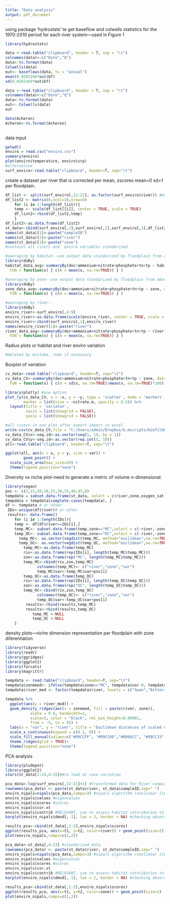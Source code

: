 ```yaml
---
title: "Data analysis"
output: pdf_document
---
```

using package 'hydrostats' te get baseflow and colwells statistics for the 1970-2010 period for each river system---used in Figure 1
```r
library(hydrostats)
```
```r
data <-read.table("clipboard", header = T, sep = "\t")
colnames(data)<-c("Date","Q")
data<-ts.format(data)
Colwells(data)
out<- baseflows(data, ts = "annual")
mean(0.0283168*out$bf)
sd(0.0283168*out$bf)
```

```r
data <-read.table("clipboard", header = T, sep = "\t")
colnames(data)<-c("Date","Q")
data<-ts.format(data)
out<- Colwells(data)
out

data(Acheron)
Acheron<-ts.format(Acheron)
                   
```

data input
```r
getwd()
enviro = read.csv("enviro.csv")
summary(enviro)
plot(enviro$temperature, enviro$srp)
#alternative
surf_enviro<-read.table("clipboard", header=T, sep="\t")
```

create a dataset per river that is corrected per mean, zscores mean=0 sd=1 per floodplain.
```r
df_list <- split(surf_enviro[,12:21], as.factor(surf_enviro$river)) #make sure rivers are alphabetically organized
df_list2 <- matrix(0,ncol=10,nrow=0)
    for (i in 1:length(df_list)){ 
    temp <- scale(df_list[[i]], center = TRUE, scale = TRUE)
    df_list2<-rbind(df_list2,temp)
    } 
df_list2<-as.data.frame(df_list2) 
st_data<-cbind(surf_enviro[,1],surf_enviro[,2],surf_enviro[,3],df_list2)
names(st_data)[1]<-paste("sampleID")
names(st_data)[2]<-paste("river")
names(st_data)[3]<-paste("zone")
#contains all rivers and  enviro variables standarized 
```
```r
#averaging by habitat--use output data standarized by floodplain from above
library(doBy)
habitat_data_avg<-summaryBy(doc+ammonium+nitrate+phosphate+tn+tp ~ habitat, data = st_data,
  FUN = function(x) { c(m = mean(x, na.rm=TRUE)) } )
```
```r
#averaging by zone--use output data standarized by floodplain from above
library(doBy)
zone_data_avg<-summaryBy(doc+ammonium+nitrate+phosphate+tn+tp ~ zone, data = st_data,
  FUN = function(x) { c(m = mean(x, na.rm=TRUE)) } )
```
```r
#averaging by river--
library(doBy)
enviro_river<-surf_enviro[,4:9]
enviro_river<-as.data.frame(scale(enviro_river, center = TRUE, scale = TRUE))
enviro_river<-cbind(surf_enviro[,1],enviro_river)
names(enviro_river)[1]<-paste("river")
river_data_avg<-summaryBy(doc+ammonium+nitrate+phosphate+tn+tp ~ river, data = enviro_river,
  FUN = function(x) { c(m = mean(x, na.rm=TRUE)) } )
```

Radius plots or habitat and river enviro variation
```r
#deleted by mistake, redo if necessary
```

Boxplot of variation 
```r
cv_data<-read.table("clipboard", header=T, sep="\t")
cv_data_CV<-summaryBy(doc+ammonium+nitrate+phosphate+tn+tp ~ zone, data = st_data, #using st_data for zone and habitat
  FUN = function(x) { c(m = sd(x, na.rm=TRUE)/mean(x, na.rm=TRUE)*100) } )
```
```r
library(plotly) #one option
plot_ly(cv_data_CV, x = ~x, y = ~y, type = 'scatter', mode = 'markers',
        marker = list(size = ~nitrate.m, opacity = 0.5)) %>%
  layout(title = 'variaton',
         xaxis = list(showgrid = FALSE),
         yaxis = list(showgrid = FALSE))
```
```r
#all rivers in one plot after export-import in excel
write.csv(cv_data_CV,file = "C:/Users/admin/Dropbox/b.mscripts/biofilmMARC/Datasets/working datasets/cv_data_CV.csv")
cv_data_CV$x<-seq.id<-as.vector(seq(1, 10, by = 1))
cv_data_CV$y<-seq.id<-as.vector(rep.int(5, 10))
all<-read.table("clipboard", header=T, sep="\t")
```
```r
ggplot(all, aes(x = x, y = y, size = var)) +
        geom_point() +
  scale_size_area(max_size=20) +
  theme(legend.position="none")
```

Diversity vs niche plot--need to generate a metric of volume n-dimensional. 
```r
library(vegan)
pos <- c(5,15,20,10,25,30,35,40,45,0)
tempdata = subset.data.frame(st_data, select = c(river,zone,oxygen_sat,temperature,doc,ammonium,nitrate,phosphate,tn,tp))
tempdata = tempdata[complete.cases(tempdata), ]
df <- tempdata # or other
 IDs<-unique(df$river)# or other
 results<- data.frame()
    for (i in 1:length(IDs)){ 
    temp <- df[df$river==IDs[i],]
    temp_MC<- subset.data.frame(temp,zone=="MC",select = c(-river,-zone))
    temp_OC<- subset.data.frame(temp,zone=="OC",select = c(-river,-zone))
      temp_MC<- as.vector(vegdist(temp_MC, method="euclidean",na.rm=TRUE))
      temp_OC<- as.vector(vegdist(temp_OC, method="euclidean",na.rm=TRUE))
        temp_MC<-as.data.frame(temp_MC)
        riv<-as.data.frame(rep(IDs[i], length(temp_MC$temp_MC)))
        zon<-as.data.frame(rep("MC", length(temp_MC$temp_MC)))
        temp_MC<-cbind(riv,zon,temp_MC)
              colnames(temp_MC)<- c("river","zone","var")
              temp_MC$var<-temp_MC$var+pos[i]
        temp_OC<-as.data.frame(temp_OC)
        riv<-as.data.frame(rep(IDs[i], length(temp_OC$temp_OC)))
        zon<-as.data.frame(rep("OC", length(temp_OC$temp_OC)))
        temp_OC<-cbind(riv,zon,temp_OC)
              colnames(temp_OC)<- c("river","zone","var")
              temp_OC$var<-temp_OC$var+pos[i]
         results<-rbind(results,temp_MC)
         results<-rbind(results,temp_OC)
            temp_MC <-NULL
            temp_OC <-NULL
    }

```

density plots---niche dimension representation per floodplain with zone diferentiation
```r
library(tidyverse)
library(readr)
library(ggridges)
library(ggplot2)
library(forcats)
library(magrittr)
```
```r
tempdata <- read.table("clipboard", header=T, sep="\t")
tempdata$zonemod<- ifelse(tempdata$zone=="MC", tempdata$var-0, tempdata$var+0)
tempdata$river_mod <- factor(tempdata$river, levels = c("Swan","Bitterroot","Clark fork","Boulder","Madison","Big Hole","Big Horn", "Tongue", "Missouri", "Milk"))

tempdata %>%
  ggplot(aes(y = river_mod)) +
  geom_density_ridges(aes(x = zonemod, fill = paste(river, zone)), 
           alpha = 0.8, bandwidth=1, 
           scale=3, color = "black", rel_min_height=0.00001,
           from = -5, to = 55) +
  labs(x = "var", y = "river", title = "Euclidean distances of scaled environmental variables") +
  scale_x_continuous(expand = c(0.1, 0)) +
  scale_fill_manual(values=c("#99CCFF", "#99CC66","#0066CC", "#99CC33","#99CCFF", "#99CC66","#99CCFF", "#99CC66", "#0066CC", "#99CC33","#0066CC", "#99CC33","#99CCFF", "#99CC66","#0066CC", "#99CC33","#0066CC", "#99CC33","#99CCFF", "#99CC66"))+
  theme_ridges(grid = TRUE)+
  theme(legend.position="none")
```

PCA analysis
```r
library(plsdepot)
library(ggplot2)
stars(st_data[1:24,4:15])#to look at case variation
```
```r
pca_data<-log(surf_enviro[,12:21]+1) #transformed data for River comparison
rownames(pca_data) <- paste(st_data$river, st_data$sampleID,sep=" ")
enviro_nipals=nipals(pca_data,comps=3) #nipals algorithm (nonlinear iteration of PArtial Least Squares)
enviro_nipals$values #eigenvalues
enviro_nipals$scores #scores
enviro_nipals$cor.xt
enviro_nipals$contrib #RELEVANT, use to assess habitat cotnribution to total var?
barplot(enviro_nipals$dmod[, 1], las = 2, border = NA) #checking observed-predicted

results_pca<-cbind(st_data[,1:3],enviro_nipals$scores)
ggplot(results_pca, aes(x=t1, y=t2, color=river)) + geom_point(size=2)
plot(enviro_nipals,comps=c(1,2))

pca_data<-st_data[,4:13] #standarized data
rownames(pca_data) <- paste(st_data$river, st_data$sampleID,sep=" ")
enviro_nipals=nipals(pca_data,comps=3) #nipals algorithm (nonlinear iteration of PArtial Least Squares)
enviro_nipals$values #eigenvalues
enviro_nipals$scores #scores
enviro_nipals$cor.xt
enviro_nipals$contrib #RELEVANT, use to assess habitat cotnribution to total var?
barplot(enviro_nipals$dmod[, 1], las = 2, border = NA) #checking observed-predicted

results_pca<-cbind(st_data[,1:3],enviro_nipals$scores)
ggplot(results_pca, aes(x=t1, y=t2, color=zone)) + geom_point(size=2)
plot(enviro_nipals,comps=c(1,2))
``` 

